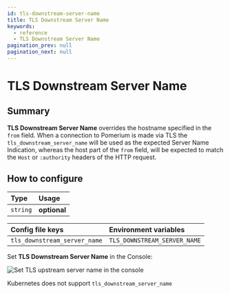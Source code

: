 ```yaml
---
id: tls-downstream-server-name
title: TLS Downstream Server Name
keywords:
  - reference
  - TLS Downstream Server Name
pagination_prev: null
pagination_next: null
---
```



# TLS Downstream Server Name

## Summary

**TLS Downstream Server Name** overrides the hostname specified in the `from` field. When a connection to Pomerium is made via TLS the `tls_downstream_server_name` will be used as the expected Server Name Indication, whereas the host part of the `from` field, will be expected to match the `Host` or `:authority` headers of the HTTP request.

## How to configure

| **Type** | **Usage**    |
| :------- | :----------- |
| `string` | **optional** |

<Tabs>
<TabItem value="Core" label="Core">

| **Config file keys**         | **Environment variables**    |
| :--------------------------- | :--------------------------- |
| `tls_downstream_server_name` | `TLS_DOWNSTREAM_SERVER_NAME` |

</TabItem>
<TabItem value="Enterprise" label="Enterprise">

Set **TLS Downstream Server Name** in the Console:

![Set TLS upstream server name in the console](../img/routes/tls/route-tls-settings.png)

</TabItem>
<TabItem value="Kubernetes" label="Kubernetes">

Kubernetes does not support `tls_downstream_server_name`

</TabItem>
</Tabs>
